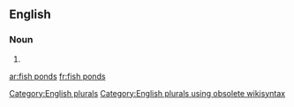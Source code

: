 
==English==

===Noun===
{{head|en}}

# {{plural of|fish pond}}

[[Category:English plurals]][[Category:English plurals using obsolete wikisyntax]]

[[ar:fish ponds]]
[[fr:fish ponds]]